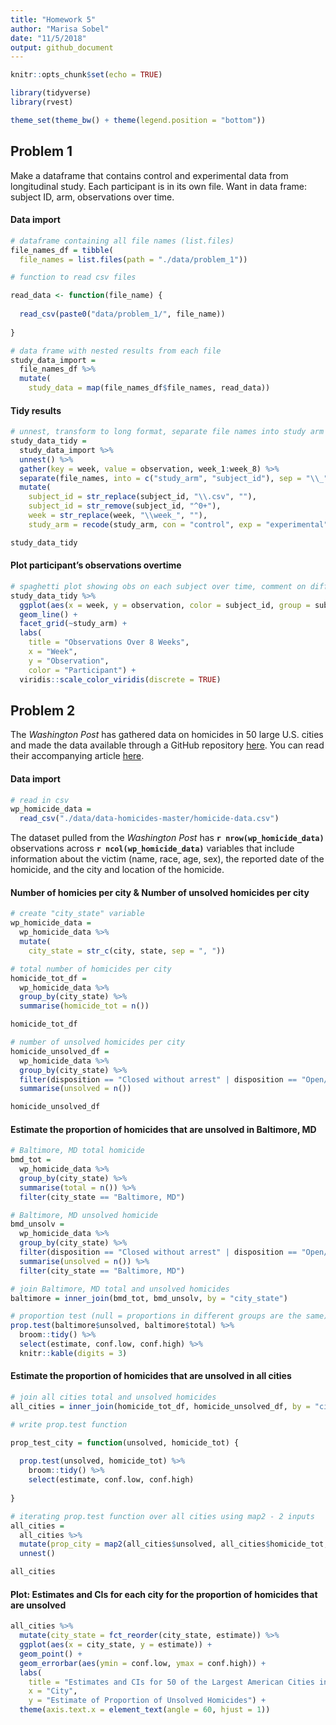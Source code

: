 ```yaml
---
title: "Homework 5"
author: "Marisa Sobel"
date: "11/5/2018"
output: github_document
---
```


```r
knitr::opts_chunk$set(echo = TRUE)

library(tidyverse)
library(rvest)

theme_set(theme_bw() + theme(legend.position = "bottom"))
```

## Problem 1

Make a dataframe that contains control and experimental data from longitudinal study. Each participant is in its own file. Want in data frame: subject ID, arm, observations over time. 

#### Data import

```r
# dataframe containing all file names (list.files)
file_names_df = tibble(
  file_names = list.files(path = "./data/problem_1"))

# function to read csv files

read_data <- function(file_name) {
  
  read_csv(paste0("data/problem_1/", file_name))
  
}

# data frame with nested results from each file 
study_data_import = 
  file_names_df %>% 
  mutate(
    study_data = map(file_names_df$file_names, read_data))
```

#### Tidy results 

```r
# unnest, transform to long format, separate file names into study arm and subject ID
study_data_tidy = 
  study_data_import %>% 
  unnest() %>% 
  gather(key = week, value = observation, week_1:week_8) %>% 
  separate(file_names, into = c("study_arm", "subject_id"), sep = "\\_") %>% 
  mutate(
    subject_id = str_replace(subject_id, "\\.csv", ""),
    subject_id = str_remove(subject_id, "^0+"), 
    week = str_replace(week, "\\week_", ""), 
    study_arm = recode(study_arm, con = "control", exp = "experimental")) 

study_data_tidy
```

#### Plot participant's observations overtime 

```r
# spaghetti plot showing obs on each subject over time, comment on differences 
study_data_tidy %>% 
  ggplot(aes(x = week, y = observation, color = subject_id, group = subject_id)) + 
  geom_line() +
  facet_grid(~study_arm) +
  labs(
    title = "Observations Over 8 Weeks", 
    x = "Week", 
    y = "Observation", 
    color = "Participant") + 
  viridis::scale_color_viridis(discrete = TRUE)
```

## Problem 2

The *Washington Post* has gathered data on homicides in 50 large U.S. cities and made the data available through a GitHub repository [here](https://github.com/washingtonpost/data-homicides). You can read their accompanying article [here](https://www.washingtonpost.com/graphics/2018/investigations/where-murders-go-unsolved/). 

#### Data import

```r
# read in csv
wp_homicide_data = 
  read_csv("./data/data-homicides-master/homicide-data.csv")
```

The dataset pulled from the *Washington Post* has **`r nrow(wp_homicide_data)`** observations across **`r ncol(wp_homicide_data)`** variables that include information about the victim (name, race, age, sex), the reported date of the homicide, and the city and location of the homicide. 

#### Number of homicies per city & Number of unsolved homicides per city

```r
# create "city_state" variable
wp_homicide_data = 
  wp_homicide_data %>% 
  mutate(
    city_state = str_c(city, state, sep = ", "))

# total number of homicides per city
homicide_tot_df = 
  wp_homicide_data %>% 
  group_by(city_state) %>% 
  summarise(homicide_tot = n()) 

homicide_tot_df

# number of unsolved homicides per city
homicide_unsolved_df = 
  wp_homicide_data %>% 
  group_by(city_state) %>% 
  filter(disposition == "Closed without arrest" | disposition == "Open/No arrest") %>% 
  summarise(unsolved = n()) 

homicide_unsolved_df
```

#### Estimate the proportion of homicides that are unsolved in Baltimore, MD

```r
# Baltimore, MD total homicide
bmd_tot = 
  wp_homicide_data %>% 
  group_by(city_state) %>% 
  summarise(total = n()) %>% 
  filter(city_state == "Baltimore, MD")

# Baltimore, MD unsolved homicide
bmd_unsolv = 
  wp_homicide_data %>% 
  group_by(city_state) %>% 
  filter(disposition == "Closed without arrest" | disposition == "Open/No arrest") %>% 
  summarise(unsolved = n()) %>% 
  filter(city_state == "Baltimore, MD")

# join Baltimore, MD total and unsolved homicides
baltimore = inner_join(bmd_tot, bmd_unsolv, by = "city_state")

# proportion test (null = proportions in different groups are the same)
prop.test(baltimore$unsolved, baltimore$total) %>% 
  broom::tidy() %>% 
  select(estimate, conf.low, conf.high) %>% 
  knitr::kable(digits = 3)
```

#### Estimate the proportion of homicides that are unsolved in all cities

```r
# join all cities total and unsolved homicides
all_cities = inner_join(homicide_tot_df, homicide_unsolved_df, by = "city_state")

# write prop.test function

prop_test_city = function(unsolved, homicide_tot) {
  
  prop.test(unsolved, homicide_tot) %>% 
    broom::tidy() %>% 
    select(estimate, conf.low, conf.high)
  
}

# iterating prop.test function over all cities using map2 - 2 inputs
all_cities = 
  all_cities %>% 
  mutate(prop_city = map2(all_cities$unsolved, all_cities$homicide_tot, prop_test_city)) %>% 
  unnest()

all_cities
```

#### Plot: Estimates and CIs for each city for the proportion of homicides that are unsolved

```r
all_cities %>% 
  mutate(city_state = fct_reorder(city_state, estimate)) %>% 
  ggplot(aes(x = city_state, y = estimate)) + 
  geom_point() +
  geom_errorbar(aes(ymin = conf.low, ymax = conf.high)) +
  labs(
    title = "Estimates and CIs for 50 of the Largest American Cities in the Last Decade", 
    x = "City", 
    y = "Estimate of Proportion of Unsolved Homicides") +
  theme(axis.text.x = element_text(angle = 60, hjust = 1))
```

